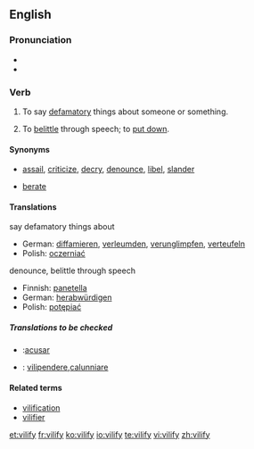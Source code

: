 {{was wotd|2007|February|27}}
==English==

===Pronunciation===
*{{IPA|/'vɪl.ɪ.faɪ/}}
*{{audio|en-us-vilify.ogg|Audio (US)}}

===Verb===
{{en-verb|vilif|i|ed}}

# {{transitive}} To say [[defamatory]] things about someone or something.
# {{transitive}} To [[belittle]] through speech; to [[put down]].

====Synonyms====
*{{sense|say defamatory things about}} [[assail]], [[criticize]], [[decry]], [[denounce]], [[libel]], [[slander]]
*{{sense|belittle, put down}} [[berate]]

====Translations====
;say defamatory things about
*German: [[diffamieren]], [[verleumden]], [[verunglimpfen]], [[verteufeln]]
*Polish: [[oczerniać]]
;denounce, belittle through speech
*Finnish: [[panetella]]
*German: [[herabwürdigen]]
*Polish: [[potępiać]]

=====Translations to be checked=====
*{{ttbc|Spanish}}:[[acusar]]
*{{ttbc|Italian}}: [[vilipendere]],[[calunniare]]

====Related terms====
* [[vilification]]
* [[vilifier]]

[[et:vilify]]
[[fr:vilify]]
[[ko:vilify]]
[[io:vilify]]
[[te:vilify]]
[[vi:vilify]]
[[zh:vilify]]